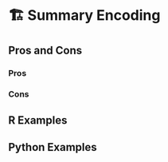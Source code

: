 # 🏗️ Summary Encoding {#sec-categorical-summary}

## Pros and Cons

### Pros

### Cons

## R Examples

## Python Examples
